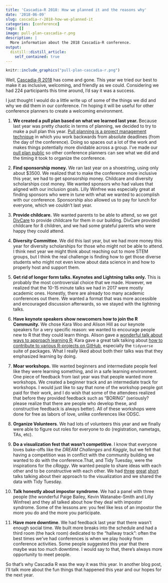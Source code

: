 ```yaml
---
title: 'Cascadia-R 2018: How we planned it and the reasons why'
date: '2018-06-09'
slug: cascadia-r-2018-how-we-planned-it
categories: [conference]
tags: []
image: pull-plan-cascadia-r.png
description: |
  More information about the 2018 Cascadia-R conference.   
output:
  distill::distill_article:
    self_contained: true
---
```


```r
knitr::include_graphics("pull-plan-cascadia-r.png")
```

Well, [Cascadia-R 2018](http://cascadiarconf.com) has come and gone. This year we tried our best to make it as inclusive, welcoming, and friendly as we could. Considering we had 224 participants this time around, I'd say it was a success.

I just thought I would do a little write up of some of the things we did and why we did them in our conference. I'm hoping it will be useful for other conference planners to create a welcoming environment.  

1. **We created a pull plan based on what we learned last year.** Because last year was pretty chaotic in terms of planning, we decided to try to make a pull plan this year. [Pull planning is a project management technique](https://esub.com/pull-planning-how-lean-construction-practices-can-improve-project-efficiency/) in which you work backwards from absolute deadlines (from the day of the conference). Doing so spaces out a lot of the work and makes things potentially more dividable across a group. I've made our [pull plan public](https://trello.com/b/lphkRbnU/cascadia-r-pull-plan) so other conference planners can see what we did and the timing it took to organize the conference. 

1. **Find sponsorship money.** We ran last year on a shoestring, using only about $3500. We realized that to make the conference more inclusive this year, we had to get sponsorship money. Childcare and diversity scholarships cost money. We wanted sponsors who had values that aligned with our inclusion goals. Lilly Winfree was especially great at finding sponsors who were in tune with what we wanted to accomplish with our conference. Sponsorship also allowed us to pay for lunch for everyone, which we couldn't last year.

1. **Provide childcare.** We wanted parents to be able to attend, so we got [DivCare](http://www.divcarepdx.com) to provide childcare for them in our building. DivCare provided childcare for 8 children, and we had some grateful parents who were happy they could attend. 

1. **Diversity Committee**. We did this last year, but we had more money this year for diversity scholarships for those who might not be able to attend. I think next year we might think about reaching out to more STEM groups, but I think the real challenge is finding how to get those diverse students who might not even know about data science in and how to properly host and support them.

1. **Get rid of longer form talks. Keynotes and Lightning talks only.** This is probably the most controversial choice that we made. However, we realized that the 10-15 minute talks we had in 2017 were mostly academic ones. Honestly, there are already too many academic conferences out there. We wanted a format that was more accessible and encouraged discussion afterwards, so we stayed with the lightning talks.

1. **Have keynote speakers show newcomers how to join the R Community.** We chose Kara Woo and Alison Hill as our keynote speakers for a very specific reason: we wanted to encourage people new to R that they could learn things. Alison gave a [wonderful talk about ways to approach learning R](https://speakerdeck.com/apreshill/big-magic-with-r-creative-learning-beyond-fear); Kara gave a great talk talking about [how to contribute to various R-projects on GitHub](https://github.com/karawoo/2018-06-02-cascadiarconf), especially the `tidyverse` suite of packages. What I really liked about both their talks was that they emphasized learning by doing.

1. **Moar workshops.** We wanted beginners and intermediate people feel like they were learning something, and in a safe learning environment. One piece of feedback from last year was that people wanted more workshops. We created a beginner track and an intermediate track for workshops. I would just like to say that none of the workshop people got paid for their work, and I do wish that some of the attendees realized that before they provided feedback such as "BORING" (seriously? please realize that there are people who develop these, and constructive feedback is always better). All of these workshops were done for free as labors of love, unlike conferences like ODSC. 

1. **Organize Volunteers**. We had lots of volunteers this year and we finally were able to figure out roles for everyone to do (registration, nametags, TAs, etc). 

1. **Do a visualization fest that wasn't competitive**. I know that everyone loves bake-offs like the *DREAM Challenges* and *Kaggle*, but we felt that having a competition was in conflict with the community building we wanted to do with the conference.That, and Tidy Tuesday, were the inspirations for the *cRaggy*.  We wanted people to share ideas with each other and to be constructive with each other. We had [three](https://github.com/lopierra/biketown) [great](https://github.com/cwickham/cRaggyhttps://github.com/cwickham/cRaggy) [short](https://github.com/WatanabeSmith/BIKETOWN_CascadiaR) talks talking about their approach to the visualization and we shared the data with Tidy Tuesday.

1. **Talk honestly about impostor syndrome**. We had a panel with three people (the wonderful Paige Bailey, Kevin Watanabe-Smith and Lilly Winfree) and they all talked about how they deal with impostor syndrome. Some of the lessons are: you feel like less of an impostor the more you do and the more you participate. 

1. **Have more downtime**. We had feedback last year that there wasn't enough social time. We built more breaks into the schedule and had a third room (the hack room) dedicated to the "hallway track": often the best times we've had conferences is when we play hooky from conference activities. Some people suggested this year that there maybe was too much downtime. I would say to that, there's always more opportunity to meet people.

So that's why Cascadia R was the way it was this year. In another blog post, I'll talk more about the fun things that happened this year and our hopes for the next year.